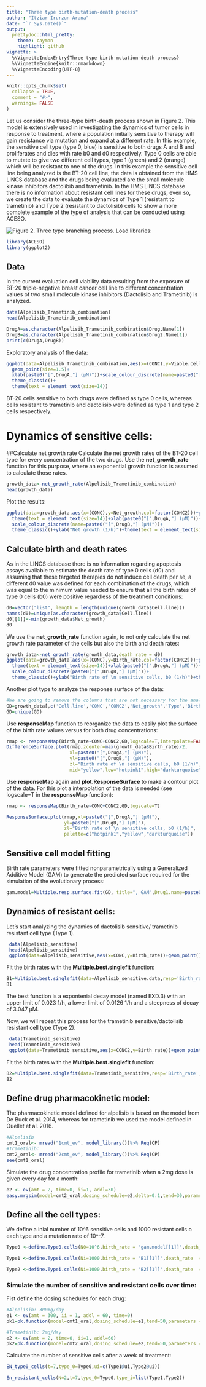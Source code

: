 ```yaml
---
title: "Three type birth-mutation-death process"
author: "Itziar Irurzun Arana"
date: "`r Sys.Date()`"
output:  
  prettydoc::html_pretty:
    theme: cayman 
    highlight: github
vignette: >
  %\VignetteIndexEntry{Three type birth-mutation-death process}
  %\VignetteEngine{knitr::rmarkdown}
  %\VignetteEncoding{UTF-8}
---
```


```r
knitr::opts_chunk$set(
  collapse = TRUE,
  comment = "#>",
  warnings= FALSE
)
```
Let us consider the three-type birth-death process shown in Figure 2. This model is
extensively used in investigating the dynamics of tumor cells in response to treatment, where a population initially sensitive to therapy will gain resistance via mutation and expand at a different rate. In this example, the sensitive cell type (type 0, blue) is sensitive to both drugs A and B and proliferates and dies with rate b0 and d0 respectively. Type 0 cells are able to mutate to give two different cell types, type 1 (green) and 2 (orange) which will be resistant to one of the drugs. In this example the sensitive cell line being analyzed is the BT-20 cell line, the data is obtained from the HMS LINCS database and the drugs being evaluated are the small molecule kinase inhibitors dactolibib and trametinib. In the HMS LINCS database there is no information about resistant cell lines for these drugs, even so, we create the data to evaluate the dynamics of Type 1 (resistant to trametinib) and Type 2 (resistant to dactolisib) cells to show a more complete example of the type of analysis that can be conducted using ACESO.

![Figure 2. Three type branching process.](3type_branching.jpg)
Load libraries:
```r
library(ACESO)
library(ggplot2)
```

## Data
In the current evaluation cell viability data resulting from the exposure of BT-20 triple-negative breast cancer cell line  to different concentration values of two small molecule kinase inhibitors (Dactolisib and Trametinib) is analyzed.
```r
data(Alpelisib_Trametinib_combination)
head(Alpelisib_Trametinib_combination)

DrugA=as.character(Alpelisib_Trametinib_combination$Drug.Name[1])
DrugB=as.character(Alpelisib_Trametinib_combination$Drug2.Name[1])
print(c(DrugA,DrugB))
```

Exploratory analysis of the data:

```r
ggplot(data=Alpelisib_Trametinib_combination,aes(x=(CONC),y=Viable.cells,col=factor(CONC2)))+
  geom_point(size=1.5)+
  xlab(paste0("[",DrugA,"] (µM)"))+scale_colour_discrete(name=paste0("[",DrugB,"] (µM)"))+
  theme_classic()+
  theme(text = element_text(size=14))
```
BT-20 cells sensitive to both drugs were defined as type 0 cells, whereas cells resistant to trametinib and dactolisib were defined as type 1 and type 2 cells respectively. 

# Dynamics of sensitive cells:

##Calculate net growth rate
Calculate the net growth rates of the BT-20 cell type for every concentration of the two drugs. Use the **net_growth_rate** function for this purpose, where an exponential growth function is assumed to calculate those rates.
```r
growth_data<-net_growth_rate(Alpelisib_Trametinib_combination)
head(growth_data)
```
Plot the results:
```r
ggplot(data=growth_data,aes(x=(CONC),y=Net_growth,col=factor(CONC2)))+geom_point()+geom_line(linetype="dashed")+
  theme(text = element_text(size=14))+xlab(paste0("[",DrugA,"] (µM)"))+
  scale_colour_discrete(name=paste0("[",DrugB,"] (µM)"))+
  theme_classic()+ylab("Net growth (1/h)")+theme(text = element_text(size=14))
```
## Calculate birth and death rates
As in the LINCS database there is no information regarding apoptosis assays available to estimate the death rate of type 0 cells (d0) and assuming that these targeted therapies do not induce cell death per se, a different d0 value was defined for each combination of the drugs, which was equal to the minimum value needed to ensure that all the birth rates of type 0 cells (b0) were positive regardless of the treatment conditions:
```r
d0=vector("list", length = length(unique(growth_data$Cell.line)))
names(d0)=unique(as.character(growth_data$Cell.line))
d0[[1]]=-min(growth_data$Net_growth)
d0
```
We use the **net_growth_rate** function again, to not only calculate the net growth rate parameter of the cells but also the birth and death rates:
```r
growth_data<-net_growth_rate(growth_data,death_rate = d0)
ggplot(data=growth_data,aes(x=(CONC),y=Birth_rate,col=factor(CONC2)))+geom_point()+geom_line(linetype="dashed")+
  theme(text = element_text(size=14))+xlab(paste0("[",DrugA,"] (µM)"))+
  scale_colour_discrete(paste0("[",DrugB,"] (µM)"))+
  theme_classic()+ylab("Birth rate of \n sensitive cells, b0 (1/h)")+theme(text = element_text(size=14))

```
Another plot type to analyze the response surface of the data:
```r
#We are going to remove the columns that are not necessary for the analysis of the data in this example:
GD=growth_data[,c('Cell.line','CONC','CONC2','Net_growth','Type','Birth_rate','Death_rate')]
GD=unique(GD)
```
Use **responseMap** function to reorganize the data to easily plot the surface of the birth rate values versus for both drug concentrations:
```r
rmap <- responseMap(Birth_rate~CONC+CONC2,GD,logscale=T,interpolate=FALSE)
DifferenceSurface.plot(rmap,zcenter=max(growth_data$Birth_rate)/2,
                       xl=paste0("[",DrugA,"] (µM)"),
                       yl=paste0("[",DrugB,"] (µM)"),
                       zl="Birth rate of \n sensitive cells, b0 (1/h)",
                       mid="yellow",low="hotpink1",high="darkturquoise")

```
Use **responseMap** again and **plot.ResponseSurface** to make a contour plot of the data. For this plot a interpolation of the data is needed (see logscale=T in the **responseMap** function):
```r
rmap <- responseMap(Birth_rate~CONC+CONC2,GD,logscale=T)

ResponseSurface.plot(rmap,xl=paste0("[",DrugA,"] (µM)"),
                     yl=paste0("[",DrugB,"] (µM)"),
                     zl="Birth rate of \n sensitive cells, b0 (1/h)",
                     palette=c("hotpink1","yellow","darkturquoise"))

```
## Sensitive cell model fitting
Birth rate parameters were fitted nonparametrically using a Generalized Additive Model (GAM) to generate the predicted surface required for the simulation of the evolutionary process:
```r
gam.model=Multiple.resp.surface.fit(GD, title=", GAM",Drug1.name=paste0("[",DrugA,"] (µM)"),Drug2.name=paste0("[",DrugB,"] (µM)"))
```

## Dynamics of resistant cells:

Let's start analyzing the dynamics of dactolisib sensitive/ trametinib resistant cell type (Type 1).
```r
 data(Alpelisib_sensitive)
 head(Alpelisib_sensitive)
 ggplot(data=Alpelisib_sensitive,aes(x=CONC,y=Birth_rate))+geom_point()+theme_bw()

```
Fit the birth rates with the **Multiple.best.singlefit** function:
```r
B1=Multiple.best.singlefit(data=Alpelisib_sensitive.data,resp='Birth_rate')
B1
```
The best function is a expontenial decay model (named EXD.3) with an upper limit of 0.023 1/h, a lower limit of 0.0126 1/h and a steepness of decay of 3.047 µM.

Now, we will repeat this process for the trametinib sensitive/dactolisib resistant cell type (Type 2).

```r
 data(Trametinib_sensitive)
 head(Trametinib_sensitive)
 ggplot(data=Trametinib_sensitive,aes(x=CONC2,y=Birth_rate))+geom_point()+theme_bw()

```

Fit the birth rates with the **Multiple.best.singlefit** function:
```r
B2=Multiple.best.singlefit(data=Trametinib_sensitive,resp='Birth_rate',conc = "CONC2")
B2
```

## Define drug pharmacokinetic model:
The pharmacokinetic model defined for alpelisib is based on the model from De Buck et al. 2014, whereas for trametinib we used the model defined in Ouellet et al. 2016.
```r
#Alpelisib
cmt1_oral<- mread("1cmt_ev", model_library())%>% Req(CP) 
#Trametinib: 
cmt2_oral<- mread("2cmt_ev", model_library())%>% Req(CP)
see(cmt1_oral)
```
Simulate the drug concentration profile for trametinib when a 2mg dose is given every day for a month:
```r
e2 <- ev(amt = 2, time=0, ii=1, addl=30)
easy.mrgsim(model=cmt2_oral,dosing_schedule=e2,delta=0.1,tend=30,parameters = list(TVCL=4.91*24,TVV=214,TVKA=2.05*24,Vp=568,Q=60*24),scale=1000/615.4) %>% plot(scales=list(cex=1.5))
```
## Define all the cell types:
We define a inial number of 10^6 sensitive cells and 1000 resistant cells o each type and a mutation rate of 10^-7.
```r
Type0 <-define.Type0.cells(N0=10^6,birth_rate = 'gam.model[[1]]',death_rate= 0.03,scale=24,pk.function = c('pk1','pk2'))

Type1 <-define.Typei.cells(Ni=1000,birth_rate = 'B1[[1]]',death_rate  = 0.015,mutation_rate=10^-7,scale=24,pk.function='pk1')

Type2 <-define.Typei.cells(Ni=1000,birth_rate = 'B2[[1]]',death_rate  = 0.01,mutation_rate=10^-7,scale=24,pk.function='pk2')
```

### Simulate the number of sensitive and resistant cells over time:
Fist define the dosing schedules for each drug:
```r
#Alpelisib: 300mg/day
e1 <- ev(amt = 300, ii = 1, addl = 60, time=0)
pk1=pk.function(model=cmt1_oral,dosing_schedule=e1,tend=50,parameters = list(TVCL=11.5*24,TVV=118,TVKA=0.784*24,ALAG=0.489/24),scale=1000/441.47) 

#Trametinib: 2mg/day
e2 <- ev(amt = 2, time=0, ii=1, addl=60)
pk2=pk.function(model=cmt2_oral,dosing_schedule=e2,tend=50,parameters = list(TVCL=4.91*24,TVV=214,TVKA=2.05*24,Vp=568,Q=60*24),scale=1000/615.4) 
```
Calculate the number of sensitive cells after a week of treatment:
```r
EN_type0_cells(t=7,type_0=Type0,ui=c(Type1@ui,Type2@ui))
```

```r
En_resistant_cells(N=2,t=7,type_0=Type0,type_i=list(Type1,Type2))
```